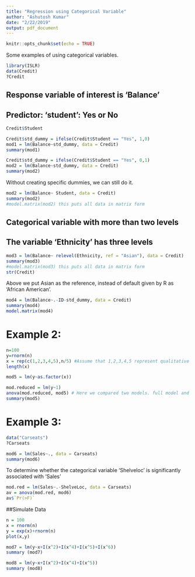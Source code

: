 ```yaml
---
title: "Regression using Categorical Variable"
author: "Ashutosh Kumar"
date: "2/22/2019"
output: pdf_document
---
```


```r
knitr::opts_chunk$set(echo = TRUE)
```
Some examples of using categorical variables.
```r
library(ISLR)
data(Credit)
?Credit
```
## Response variable of interest is 'Balance'
## Predictor: 'student': Yes or No
```r
Credit$Student

Credit$std_dummy = ifelse(Credit$Student == "Yes", 1,0)
mod1 = lm(Balance~std_dummy, data = Credit)
summary(mod1)

Credit$std_dummy = ifelse(Credit$Student == "Yes", 0,1)
mod2 = lm(Balance~std_dummy, data = Credit)
summary(mod2)

```
Without creating specific dummies, we can still do it.

```r
mod2 = lm(Balance~ Student, data = Credit)
summary(mod2)
#model.matrix(mod2) this puts all data in matrix form
```
## Categorical variable with more than two levels
## The variable 'Ethnicity' has three levels
```r
mod3 = lm(Balance~ relevel(Ethnicity, ref = "Asian"), data = Credit)
summary(mod3)
#model.matrix(mod3) this puts all data in matrix form
str(Credit)
```

Above we put Asian as the reference, instead of default given by R as 'African American'.

```r
mod4 = lm(Balance~.-ID-std_dummy, data = Credit)
summary(mod4)
model.matrix(mod4)
```

# Example 2:

```r
n=100
y=rnorm(n)
x = rep(c(1,2,3,4,5),n/5) #Assume that 1,2,3,4,5 represent qualitative levels
length(x)

mod5 = lm(y~as.factor(x))

mod.reduced = lm(y~1)
anova(mod.reduced, mod5) # Here we compared two models. full model and reduced model with null saying reduced is better.
summary(mod5)
```

# Example 3:

```r
data("Carseats")
?Carseats

mod6 = lm(Sales~., data = Carseats)
summary(mod6)
```

To determine whether the categorical variable 'Shelveloc' is significantly associated with 'Sales'

```r
mod.red = lm(Sales~.-ShelveLoc, data = Carseats)
av = anova(mod.red, mod6)
av$`Pr(>F)`
```
##Simulate Data
```r
n = 100
x = rnorm(n)
y = exp(x)+rnorm(n)
plot(x,y)

mod7 = lm(y~x+I(x^2)+I(x^4)+I(x^5)+I(x^6))
summary (mod7)

mod8 = lm(y~x+I(x^2)+I(x^4)+I(x^5))
summary (mod8)

```